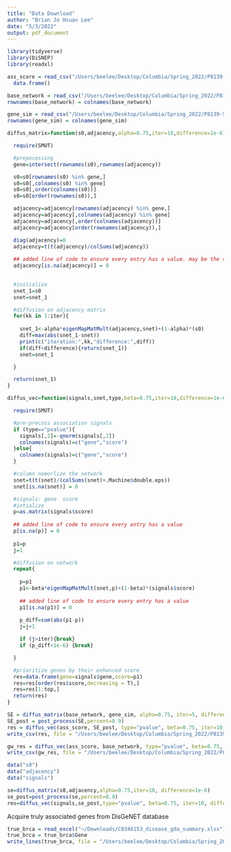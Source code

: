 ```yaml
---
title: "Data Download"
author: "Brian Jo Hsuan Lee"
date: "5/3/2022"
output: pdf_document
---
```

```r
library(tidyverse)
library(DiSNEP)
library(readxl)
```

```r
ass_score = read_csv("/Users/beelee/Desktop/Columbia/Spring_2022/P8139-Statistical_Genetic_Modeling/Project/association_sig") %>% 
  data.frame()

base_network = read_csv("/Users/beelee/Desktop/Columbia/Spring_2022/P8139-Statistical_Genetic_Modeling/Project/base_network") %>% as.matrix()
rownames(base_network) = colnames(base_network)

gene_sim = read_csv("/Users/beelee/Desktop/Columbia/Spring_2022/P8139-Statistical_Genetic_Modeling/Project/gene_gene_similarity") %>% as.matrix()
rownames(gene_sim) = colnames(gene_sim)
```

```r
diffus_matrix=function(s0,adjacency,alpha=0.75,iter=10,difference=1e-6){

  require(SMUT)

  #prepocessing
  gene=intersect(rownames(s0),rownames(adjacency))

  s0=s0[rownames(s0) %in% gene,]
  s0=s0[,colnames(s0) %in% gene]
  s0=s0[,order(colnames(s0))]
  s0=s0[order(rownames(s0)),]

  adjacency=adjacency[rownames(adjacency) %in% gene,]
  adjacency=adjacency[,colnames(adjacency) %in% gene]
  adjacency=adjacency[,order(colnames(adjacency))]
  adjacency=adjacency[order(rownames(adjacency)),]

  diag(adjacency)=0
  adjacency=t(t(adjacency)/colSums(adjacency))
  
  ## added line of code to ensure every entry has a value. may be the source of our undesirable output
  adjacency[is.na(adjacency)] = 0
  

  #initialize
  snet_1=s0
  snet=snet_1

  #diffusion on adjacency matrix
  for(kk in 1:iter){
    
    snet_1<-alpha*eigenMapMatMult(adjacency,snet)+(1-alpha)*(s0)
    diff=max(abs(snet_1-snet))
    print(c("iteration:",kk,"difference:",diff))
    if(diff<difference){return(snet_1)}
    snet=snet_1

  }

  return(snet_1)
}
```

```r
diffus_vec=function(signals,snet,type,beta=0.75,iter=10,difference=1e-6,top=100){

  require(SMUT)

  #pre-precoss association signals
  if (type=="pvalue"){
    signals[,2]=-qnorm(signals[,2])
    colnames(signals)=c("gene","score")
  }else{
    colnames(signals)=c("gene","score")
  }

  #column nomorlize the network
  snet=t(t(snet)/(colSums(snet)+.Machine$double.eps))
  snet[is.na(snet)] = 0

  #signals: gene  score
  #intialize
  p=as.matrix(signals$score)
  
  ## added line of code to ensure every entry has a value 
  p[is.na(p)] = 0
  
  p1=p
  j=1

  #diffusion on network
  repeat{
    
    p=p1
    p1<-beta*eigenMapMatMult(snet,p)+(1-beta)*(signals$score)
    
    ## added line of code to ensure every entry has a value 
    p1[is.na(p1)] = 0
    
    p_diff=sum(abs(p1-p))
    j=j+1

    if (j>iter){break}
    if (p_diff<1e-6) {break}

  }

  #prioritize genes by their enhanced score
  res=data.frame(gene=signals$gene,score=p1)
  res=res[order(res$score,decreasing = T),]
  res=res[1:top,]
  return(res)
}
```

```r
SE = diffus_matrix(base_network, gene_sim, alpha=0.75, iter=5, difference=1e-6)
SE_post = post_process(SE,percent=0.9)
res = diffus_vec(ass_score, SE_post, type="pvalue", beta=0.75, iter=10, difference=1e-6, top=500)
write_csv(res, file = "/Users/beelee/Desktop/Columbia/Spring_2022/P8139-Statistical_Genetic_Modeling/Project/DiSNEP_genes")
```

```r
gw_res = diffus_vec(ass_score, base_network, type="pvalue", beta=0.75, iter=10, difference=1e-6, top=500)
write_csv(gw_res, file = "/Users/beelee/Desktop/Columbia/Spring_2022/P8139-Statistical_Genetic_Modeling/Project/GW_genes")
```

```r
data("s0")
data("adjacency")
data("signals")

se=diffus_matrix(s0,adjacency,alpha=0.75,iter=10, difference=1e-6)
se_post=post_process(se,percent=0.9)
res=diffus_vec(signals,se_post,type="pvalue", beta=0.75, iter=10, difference=1e-6, top=100)
```

Acquire truly associated genes from DisGeNET database
```r
true_brca = read_excel("~/Downloads/C0346153_disease_gda_summary.xlsx")
true_brca = true_brca$Gene
write_lines(true_brca, file = "/Users/beelee/Desktop/Columbia/Spring_2022/P8139-Statistical_Genetic_Modeling/Project/TRUE_genes")
```

